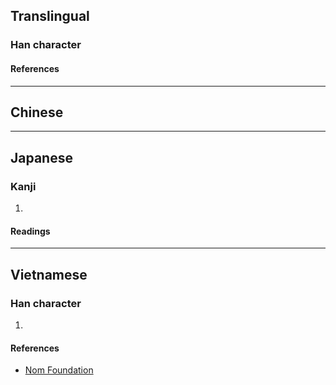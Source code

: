 {{character info/new}}
==Translingual==

===Han character===
{{Han char|rn=75|rad=木|as=11|sn=15|four=|canj=DOLD|ids=⿰木條}}

====References====
{{Han ref|kx=0551.080|dkj=15461|dj=0939.080|hdz=21280.120|uh=6A24}}

----

==Chinese==
{{zh-see|條}}

----

==Japanese==

===Kanji===
{{ja-kanji|grade=|rs=木11}}

# {{rfdef|ja|sort=木11}}

====Readings====
{{ja-readings
|on=じょう
|kun=ゆず, こえだ
}}

----

==Vietnamese==

===Han character===
{{vi-readings|rs=木11|reading=điều}}

# {{rfdef|vi|sort=木11}}

====References====
*[http://nomfoundation.org/common/nom_details.php?codepoint=6a24 Nom Foundation]